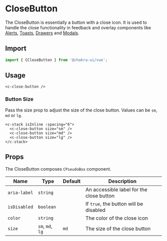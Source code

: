 
<SEO title="CloseButton" description="CloseButton is essentially a button with a close icon. It is used to handle the close functionality in feedback and overlay components like Alerts, Toasts, Drawers and Modals" />

# CloseButton

The CloseButton is essentially a button with a close icon. It is used to handle the
close functionality in feedback and overlay components like [Alerts](/alert),
[Toasts](/toast), [Drawers](/drawer) and [Modals](/modal).

<carbon-ad />

## Import

```js
import { CCloseButton } from '@chakra-ui/vue';
```


## Usage

```vue live=true
<c-close-button />
```

### Button Size

Pass the size prop to adjust the size of the close button. Values can be `sm`,
`md` or `lg`.

```vue live=true
<c-stack isInline :spacing="6">
  <c-close-button size="sm" />
  <c-close-button size="md" />
  <c-close-button size="lg" />
</c-stack>
```

## Props

The CloseButton composes `CPseudoBox` component.

| Name         | Type             | Default | Description                              |
| ------------ | ---------------- | ------- | ---------------------------------------- |
| `aria-label` | `string`         |         | An accessible label for the close button |
| `isDisabled` | `boolean`        |         | If `true`, the button will be disabled   |
| `color`      | `string`         |         | The color of the close icon              |
| `size`       | `sm`, `md`, `lg`  | `md`    | The size of the close button             |
